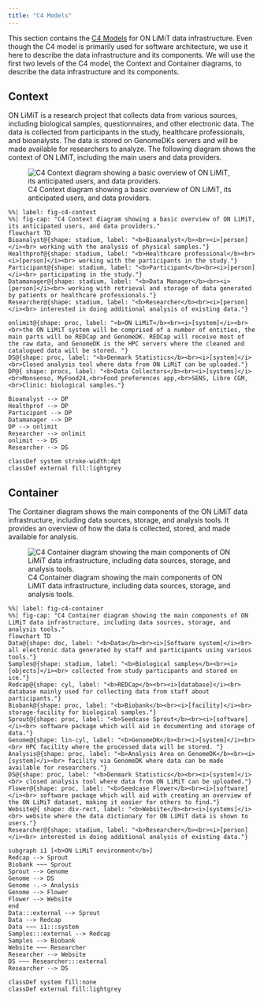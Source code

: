 ```yaml
---
title: "C4 Models"
---
```


This section contains the [C4 Models](https://c4model.com/) for ON LiMiT data infrastructure.
Even though the C4 model is primarily used for software architecture, we use it here to describe the data infrastructure and its components. We will use the first two levels of the C4 model, the Context and Container diagrams, to describe the data infrastructure and its components.

## Context

ON LiMiT is a research project that collects data from various sources, including biological samples, questionnaires, and other electronic data. The data is collected from participants in the study, healthcare professionals, and bioanalysts. The data is stored on GenomeDKs servers and will be made available for researchers to analyze.
The following diagram shows the context of ON LiMiT, including the main users and data providers.

![C4 Context diagram showing a basic overview of ON LiMiT, its anticipated users, and data providers.](../images/c4_context.png)

::: {.content-hidden}
```mermaid

%%| label: fig-c4-context
%%| fig-cap: "C4 Context diagram showing a basic overview of ON LiMiT, its anticipated users, and data providers."
flowchart TD
Bioanalyst@{shape: stadium, label: "<b>Bioanalyst</b><br><i>[person]</i><br> working with the analysis of physical samples."}
Healthprof@{shape: stadium, label: "<b>Healthcare professional</b><br><i>[person]</i><br> working with the participants in the study."}
Participant@{shape: stadium, label: "<b>Participant</b><br><i>[person]</i><br> participating in the study."}
Datamanager@{shape: stadium, label: "<b>Data Manager</b><br><i>[person]</i><br> working with retrieval and storage of data generated by patients or healthcare professionals."}
Researcher@{shape: stadium, label: "<b>Researcher</b><br><i>[person]</i><br> interested in doing additional analysis of existing data."}

onlimit@{shape: proc, label: "<b>ON LiMiT</b><br><i>[system]</i><br><br>the ON LiMiT system will be comprised of a number of entities, the main parts will be REDCap and GenomeDK. REDCap will receive most of the raw data, and GenomeDK is the HPC servers where the cleaned and catalogued data will be stored. "}
DS@{shape: proc, label: "<b>Denmark Statistics</b><br><i>[system]</i><br>Closed analysis tool where data from ON LiMiT can be uploaded."}
DP@{ shape: procs, label: "<b>Data Collectors</b><br><i>[systems]</i><br>Monsenso, MyFood24,<br>Food preferences app,<br>SENS, Libre CGM,<br>Clinic: biological samples."}

Bioanalyst --> DP
Healthprof --> DP
Participant --> DP
Datamanager --> DP
DP --> onlimit
Researcher --> onlimit
onlimit --> DS
Researcher --> DS

classDef system stroke-width:4pt
classDef external fill:lightgrey
```
:::
## Container

The Container diagram shows the main components of the ON LiMiT data infrastructure, including data sources, storage, and analysis tools. It provides an overview of how the data is collected, stored, and made available for analysis.

![C4 Container diagram showing the main components of ON LiMiT data infrastructure, including data sources, storage, and analysis tools.](../images/c4_container.png)

::: {.content-hidden}
```mermaid
%%| label: fig-c4-container
%%| fig-cap: "C4 Container diagram showing the main components of ON LiMiT data infrastructure, including data sources, storage, and analysis tools."
flowchart TD
Data@{shape: doc, label: "<b>Data</b><br><i>[Software system]</i><br> all electronic data generated by staff and participants using various tools."}
Samples@{shape: stadium, label: "<b>Biological samples</b><br><i>[objects]</i><br> collected from study participants and stored on ice."}
Redcap@{shape: cyl, label: "<b>REDCap</b><br><i>[database]</i><br> database mainly used for collecting data from staff about participants."}
Biobank@{shape: proc, label: "<b>Biobank</b><br><i>[facility]</i><br> storage-facility for biological samples."}
Sprout@{shape: proc, label: "<b>Seedcase Sprout</b><br><i>[software]</i><br> software package which will aid in documenting and storage of data."}
Genome@{shape: lin-cyl, label: "<b>GenomeDK</b><br><i>[system]</i><br><br> HPC facility where the processed data will be stored. "}
Analysis@{shape: proc, label: "<b>Analysis Area on GenomeDK</b><br><i>[system]</i><br> facility via GenomeDK where data can be made available for researchers."}
DS@{shape: proc, label: "<b>Denmark Statistics</b><br><i>[system]</i><br> closed analysis tool where data from ON LiMiT can be uploaded."}
Flower@{shape: proc, label: "<b>Seedcase Flower</b><br><i>[software]</i><br> software package which will aid with creating an overview of the ON LiMiT dataset, making it easier for others to find."}
Website@{ shape: div-rect, label: "<b>Website</b><br><i>[systems]</i><br> website where the data dictionary for ON LiMiT data is shown to users."}
Researcher@{shape: stadium, label: "<b>Researcher</b><br><i>[person]</i><br> interested in doing additional analysis of existing data."}

subgraph i1 [<b>ON LiMiT environment</b>]
Redcap --> Sprout
Biobank ~~~ Sprout
Sprout --> Genome
Genome --> DS
Genome -.-> Analysis
Genome --> Flower
Flower --> Website
end
Data:::external --> Sprout
Data --> Redcap
Data ~~~ i1:::system
Samples:::external --> Redcap
Samples --> Biobank
Website ~~~ Researcher
Researcher --> Website
DS ~~~ Researcher:::external
Researcher --> DS

classDef system fill:none
classDef external fill:lightgrey
```
:::
